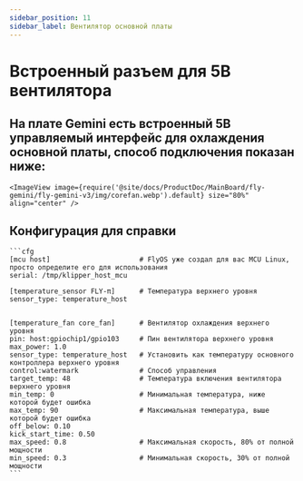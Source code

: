 ```yaml
---
sidebar_position: 11
sidebar_label: Вентилятор основной платы
---
```





# Встроенный разъем для 5В вентилятора

## На плате Gemini есть встроенный 5В управляемый интерфейс для охлаждения основной платы, способ подключения показан ниже:

    <ImageView image={require('@site/docs/ProductDoc/MainBoard/fly-gemini/fly-gemini-v3/img/corefan.webp').default} size="80%" align="center" />

## Конфигурация для справки

    ```cfg
    [mcu host]                      # FlyOS уже создал для вас MCU Linux, просто определите его для использования            
    serial: /tmp/klipper_host_mcu 

    [temperature_sensor FLY-π]      # Температура верхнего уровня
    sensor_type: temperature_host


    [temperature_fan core_fan]      # Вентилятор охлаждения верхнего уровня
    pin: host:gpiochip1/gpio103     # Пин вентилятора верхнего уровня
    max_power: 1.0
    sensor_type: temperature_host   # Установить как температуру основного контроллера верхнего уровня
    control:watermark               # Способ управления
    target_temp: 48                 # Температура включения вентилятора верхнего уровня
    min_temp: 0                     # Минимальная температура, ниже которой будет ошибка
    max_temp: 90                    # Максимальная температура, выше которой будет ошибка
    off_below: 0.10
    kick_start_time: 0.50
    max_speed: 0.8                  # Максимальная скорость, 80% от полной мощности
    min_speed: 0.3                  # Минимальная скорость, 30% от полной мощности
    ```